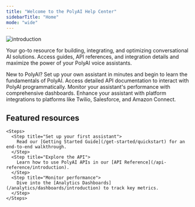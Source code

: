 ```yaml
---
title: "Welcome to the PolyAI Help Center"
sidebarTitle: "Home"
mode: "wide"
---
```


![introduction](/images/front-page-graphic.png)

Your go-to resource for building, integrating, and optimizing conversational AI solutions. Access guides, API references,
and integration details and maximize the power of your PolyAI voice assistants.

<CardGroup cols={2}>
  <Card title="Get Started" href="/get-started/quickstart">
    New to PolyAI? Set up your own assistant in minutes and begin to learn the fundamentals of PolyAI.
  </Card>
  <Card title="API Reference" href="/api-reference/introduction">
    Access detailed API documentation to interact with PolyAI programmatically.
  </Card>
  <Card title="Analytics" href="/analytics/dashboards/introduction">
    Monitor your assistant's performance with comprehensive dashboards.
  </Card>
  <Card title="Integrations" href="/integrations/introduction">
    Enhance your assistant with platform integrations to platforms like Twilio, Salesforce, and Amazon Connect.
  </Card>
</CardGroup>

## Featured resources

    <Steps>
      <Step title="Set up your first assistant">
        Read our [Getting Started Guide](/get-started/quickstart) for an end-to-end walkthrough.
      </Step>
      <Step title="Explore the API">
        Learn how to use PolyAI APIs in our [API Reference](/api-reference/introduction).
      </Step>
      <Step title="Monitor performance">
        Dive into the [Analytics Dashboards](/analytics/dashboards/introduction) to track key metrics.
      </Step>
    </Steps>